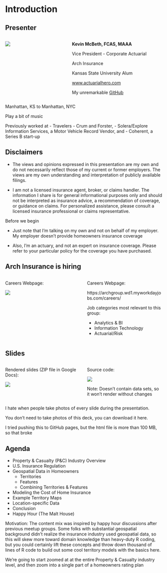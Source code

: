 # Introduction {background-color="#A1D6F4"}

## Presenter {background-color="#A1D6F4"}

::: columns

::: {.column width="40%"}
![](images/britts.jpeg)
:::
  
::: {.column width="60%"}
**Kevin McBeth, FCAS, MAAA**
  
Vice President - Corporate Actuarial

Arch Insurance

Kansas State University Alum

[www.actuarialhero.com](www.actuarialhero.com)

My unremarkable [GitHub](https://github.com/ActuarialHero)
:::

:::
  
::: {.notes}
Manhattan, KS to Manhattan, NYC

Play a bit of music

Previously worked at
- Travelers
- Crum and Forster, 
- Solera/Explore Information Services, a Motor Vehicle Record Vendor, and
- Coherent, a Series B start-up
:::

## Disclaimers {background-color="#A1D6F4"}

::: {.incremental}

- The views and opinions expressed in this presentation are my own and do not necessarily reflect those of my current or former employers. The views are my own understanding and interpretation of publicly available filings.

- I am not a licensed insurance agent, broker, or claims handler. The information I share is for general informational purposes only and should not be interpreted as insurance advice, a recommendation of coverage, or guidance on claims. For personalized assistance, please consult a licensed insurance professional or claims representative.

:::

::: {.notes}
Before we begin

- Just note that I'm talking on my own and not on behalf of my employer. My employer doesn't provide homeowners insurance coverage

- Also, I'm an actuary, and not an expert on insurance coverage. Please refer to your particular policy for the coverage you have purchased.
:::

## Arch Insurance is hiring {background-color="#A1D6F4"}

::: columns
::: {.column width="50%"}
Careers Webpage:

![](images/arch_insurance_careers_qr_code.png)
:::

::: {.column width="50%"}

Careers Webpage:

https://archgroup.wd1.myworkdayjobs.com/careers/

Job categories most relevant to this group:

- Analytics & BI
- Information Technology
- Actuarial/Risk
:::
:::


## Slides {background-color="#A1D6F4"}

::: columns
::: {.column width="50%"}
Rendered slides (ZIP file in Google Docs):

![](images/presentation_qr_code.png)
:::

::: {.column width="50%"}

Source code:

![](images/presentation_github_qr_code.png)

Note: Doesn't contain data sets, so it won't render without changes
:::
:::

::: {.notes}
I hate when people take photos of every slide during the presentation.

You don't need to take photos of this deck, you can download it here.

I tried pushing this to GitHub pages, but the html file is more than 100 MB, so that broke
:::

## Agenda {background-color="#A1D6F4"}

::: {.incremental}
- Property & Casualty (P&C) Industry Overview
- U.S. Insurance Regulation
- Geospatial Data in Homeowners
  - Territories
  - Features
  - Combining Territories & Features
- Modeling the Cost of Home Insurance
- Example Territory Maps
- Location-specific Data
- Conclusion
- Happy Hour (The Malt House)

:::

:::{.notes }
Motivation: The content mix was inspired by happy hour discussions after previous meetup groups. Some folks with substantial geospatial background didn't realize the insurance industry used geospatial data, so this will skew more toward domain knowledge than heavy-duty R coding, but you could certainly lift these concepts and throw down thousand of lines of R code to build out some cool territory models with the basics here.

We're going to start zoomed at at the entire Property & Casualty industry level, and then zoom into a single part of a homeowners rating plan
:::